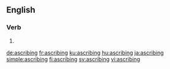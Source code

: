 ==English==

===Verb===
{{head|en|present participle}}

# {{present participle of|ascribe|lang=en|nocat=1}}

[[de:ascribing]]
[[fr:ascribing]]
[[ku:ascribing]]
[[hu:ascribing]]
[[ja:ascribing]]
[[simple:ascribing]]
[[fi:ascribing]]
[[sv:ascribing]]
[[vi:ascribing]]